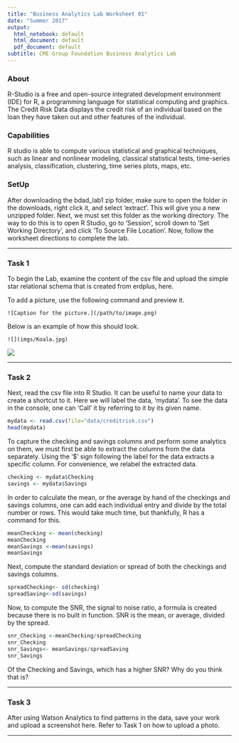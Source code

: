 ```yaml
---
title: "Business Analytics Lab Worksheet 01"
date: "Summer 2017"
output:
  html_notebook: default
  html_document: default
  pdf_document: default
subtitle: CME Group Foundation Business Analytics Lab
---
```


### About

R-Studio is a free and open-source integrated development environment (IDE) for R, a programming language for statistical computing and graphics. The Credit Risk Data displays the credit risk of an individual based on the loan they have taken out and other features of the individual. 

### Capabilities

R studio is able to compute various statistical and graphical techniques, such as linear and nonlinear modeling, classical statistical tests, time-series analysis, classification, clustering, time series plots, maps, etc. 

### SetUp

After downloading the bdad_lab1 zip folder, make sure to open the folder in the downloads, right click it, and select 'extract'. This will give you a new unzipped folder. Next, we must set this folder as the working directory. The way to do this is to open R Studio, go to 'Session', scroll down to 'Set Working Directory', and click 'To Source File Location'. Now, follow the worksheet directions to complete the lab. 

--------------

### Task 1

To begin the Lab, examine the content of the csv file and upload the simple star relational schema that is created from erdplus, here. 

To add a picture, use the following command and preview it.

```
![Caption for the picture.](/path/to/image.png)
```

Below is an example of how this should look.

```
![](imgs/Koala.jpg)
```

![](imgs/Koala.jpg)

-------------

### Task 2

Next, read the csv file into R Studio. It can be useful to name your data to create a shortcut to it. Here we will label the data, 'mydata'. To see the data in the console, one can 'Call' it by referring to it by its given name.

```r
mydata <- read.csv(file="data/creditrisk.csv")
head(mydata)
```

To capture the checking and savings columns and perform some analytics on them, we must first be able to extract the columns from the data separately. Using the '$' sign following the label for the data extracts a specific column. For convenience, we relabel the extracted data. 

```r
checking <- mydata$Checking
savings <- mydata$Savings
```

In order to calculate the mean, or the average by hand of the checkings and savings columns, one can add each individual entry and divide by the total number or rows. This would take much time, but thankfully, R has a command for this. 

```r
meanChecking <- mean(checking)
meanChecking
meanSavings <-mean(savings)
meanSavings
```

Next, compute the standard deviation or spread of both the checkings and savings columns. 

```r
spreadChecking<- sd(checking)
spreadSaving<-sd(savings)
```

Now, to compute the SNR, the signal to noise ratio, a formula is created because there is no built in function. 
SNR is the mean, or average, divided by the spread. 

```r
snr_Checking <-meanChecking/spreadChecking
snr_Checking
snr_Savings<- meanSavings/spreadSaving
snr_Savings
```

Of the Checking and Savings, which has a higher SNR? Why do you think that is?

------------

### Task 3

After using Watson Analytics to find patterns in the data, save your work and upload a screenshot here. Refer to Task 1 on how to upload a photo.

------------
